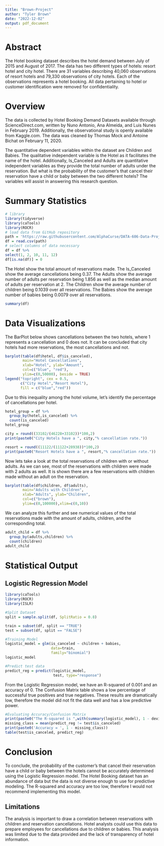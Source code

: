 ---
title: "Brown-Project"
author: "Tyler Brown"
date: "2022-12-02"
output: pdf_document
---

# Abstract

The Hotel booking dataset describes the hotel demand between July of 2015 and August of 2017. The data has two different types of hotels: resort hotel and city hotel. There are 31 variables describing 40,060 observations of resort hotels and 79,330 observations of city hotels. Each of the observations represents a hotel booking. All data pertaining to hotel or customer identification were removed for confidentiality.


# Overview

The data is collected by Hotel Booking Demand Datasets available through ScienceDirect.com, written by Nuno Antonio, Ana Almeida, and Luis Nunes in February 2019. Additionally, the observational study is openly available from Kaggle.com. The data was cleaned by Thomas Mock and Antoine Bichat on February 11, 2020. 

The quantitative dependent variables within the dataset are Children and Babies. The qualitative independent variable is the Hotel as it facilitates the name of the hotel. Additionally, Is_Canceled and Adults are quantitative independent variables as they provide the total number of adults under the reservation. But what is the probability of the customer's that cancel their reservation have a child or baby between the two different hotels? The variables will assist in answering this research question.

# Summary Statistics

```{r include=FALSE}
# library
library(tidyverse)
library(caTools)
library(ROCR)
# load data from GitHub repository
path = 'https://raw.githubusercontent.com/AlphaCurse/DATA-606-Data-Project/main/hotel_bookings.csv'
df = read.csv(path)
# select columns of data necessary
df = df %>%
select(1, 2, 10, 11, 12)
df[is.na(df)] = 0
```

The Hotel show the total amount of reservations made. The Is_Canceled show the average cancellations being 0.37. The Adults show the average number of adults per reservation being 1.856 as well as the median amount of adults per reservation at 2. The Children show the average number of children being 0.1039 over all reservations. The Babies show the average number of babies being 0.0079 over all reservations.

```{r Summary}
summary(df)
```

# Data Visualizations

The BarPlot below shows cancellations between the two hotels, where 1 represents a cancellation and 0 does not. It can be concluded that city hotels had more reservations, the most cancellations and not.

```{r Hotel Cancellations, echo=FALSE}
barplot(table(df$hotel, df$is_canceled), 
        main="Hotel Cancellations", 
        xlab="Hotel", ylab="Amount", 
        col=c("blue", "red"),
        ylim=c(0,50000), beside = TRUE)
legend("topright", cex = 0.5,
       c("City Hotel","Resort Hotel"),
       fill = c("blue","red"))
```

Due to this inequality among the hotel volume, let's identify the percentage of cancellations per hotel.

```{r}
hotel_group = df %>%
  group_by(hotel,is_canceled) %>%
  count(is_canceled)
hotel_group
```
```{r}
city = round((33102/(46228+33102))*100,2)
print(paste0("City Hotels have a ", city,"% cancellation rate."))

resort = round((11122/(11122+28938))*100,2)
print(paste0("Resort Hotels have a ", resort,"% cancellation rate."))
```


Now lets take a look at the total reservations of children with or without adults. As we can see, most of the reservations with children were made with 2 adults as well. It is shown there are a few reservations with children made without an adult on the reservation.

```{r echo=FALSE}
barplot(table(df$children, df$adults), 
        main="Adults with Children", 
        xlab="Adults", ylab="Children", 
        col=c("brown"),
        ylim=c(0,100000),xlim=c(0,10))
```


We can analyze this further and see numerical values of the total reservations made with the amount of adults, children, and the corresponding total.

```{r}
adult_child = df %>%
  group_by(adults,children) %>%
  count(children)
adult_child
```


# Statistical Output


## Logistic Regression Model 

```{r echo=FALSE}
library(caTools)
library(ROCR)
library(ISLR)

#Split Dataset
split = sample.split(df, SplitRatio = 0.8)

train = subset(df, split == "TRUE")
test = subset(df, split == "FALSE")

#Training Model
logistic_model = glm(is_canceled ~ children + babies,
                     data=train,
                     family="binomial")
logistic_model

#Predict test data
predict_reg = predict(logistic_model,
                      test, type="response")
```

From the Logistic Regression model, we have an R-squared of 0.001 and an accuracy of 0. The Confusion Matrix table shows a low percentage of successful true positives and true negatives. These results are dramatically low, therefore the model did not fit the data well and has a low predictive power.

```{r Prediction Accuracy}
#Evaluating Accuracy/Confusion Matrix
print(paste0("The R-squared is ",with(summary(logistic_model), 1 - deviance/null.deviance)))
missing_class = mean(predict_reg != test$is_canceled)
print(paste0('Accuracy = ', 1 - missing_class))
table(test$is_canceled, predict_reg)
```


# Conclusion

To conclude, the probability of the customer's that cancel their reservation have a child or baby between the hotels cannot be accurately determined using the Logistic Regression model. The Hotel Booking dataset has an abundance of data but the data is not diverse enough to use for predictive modeling. The R-squared and accuracy are too low, therefore I would not recommend implementing this model.


## Limitations

The analysis is important to draw a correlation between reservations with children and reservation cancellations. Hotel analysts could use this data to prepare employees for cancellations due to children or babies. This analysis was limited due to the data provided and the lack of transparency of hotel information.
